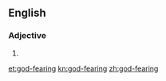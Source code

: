 ==English==

===Adjective===
{{en-adj}}

# {{alternative form of|God-fearing|lang=en}}

[[et:god-fearing]]
[[kn:god-fearing]]
[[zh:god-fearing]]